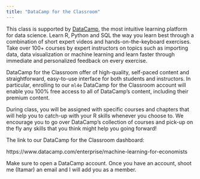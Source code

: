 ```yaml
---
title: "DataCamp for the Classroom"
---
```


This class is supported by [DataCamp](https://www.datacamp.com/home), the most intuitive learning platform for data science. Learn R, Python and SQL the way you learn best through a combination of short expert videos and hands-on-the-keyboard exercises. Take over 100+ courses by expert instructors on topics such as importing data, data visualization or machine learning and learn faster through immediate and personalized feedback on every exercise.

DataCamp for the Classroom offer of high-quality, self-paced content and straightforward, easy-to-use interface for both students and instructors. In particular, enrolling to our `ml4e` DataCamp for the Classroom account will enable you 100% free access to all of DataCamp's content, including their premium content. 

During class, you will be assigned with specific courses and chapters that will help you to catch-up with your R skills whenever you choose to. We encourage you to go over DataCamp's collection of courses and pick-up on the fly any skills that you think might help you going forward!

The link to our DataCamp for the Classroom dashboard:

https://www.datacamp.com/enterprise/machine-learning-for-economists

Make sure to open a DataCamp account. Once you have an account, shoot me (Itamar) an email and I will add you as a member.
